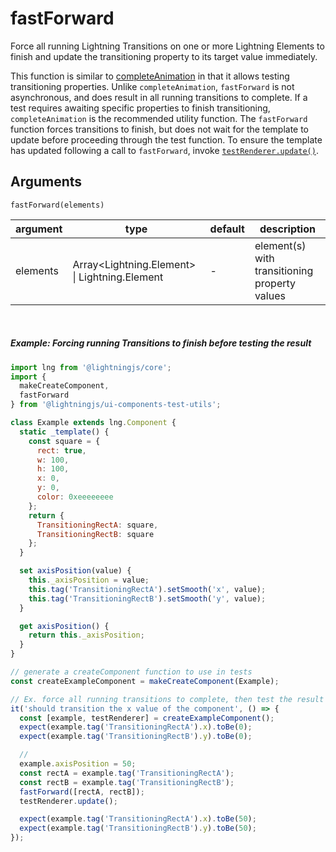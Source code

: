 <!--
  Copyright 2023 Comcast Cable Communications Management, LLC

  Licensed under the Apache License, Version 2.0 (the "License");
  you may not use this file except in compliance with the License.
  You may obtain a copy of the License at

  http://www.apache.org/licenses/LICENSE-2.0

  Unless required by applicable law or agreed to in writing, software
  distributed under the License is distributed on an "AS IS" BASIS,
  WITHOUT WARRANTIES OR CONDITIONS OF ANY KIND, either express or implied.
  See the License for the specific language governing permissions and
  limitations under the License.

  SPDX-License-Identifier: Apache-2.0
-->


<Meta title="Docs / Unit Testing / Test Utils / fastForward" />

# fastForward

Force all running Lightning Transitions on one or more Lightning Elements to finish and update the transitioning property to its target value immediately.

This function is similar to [completeAnimation](/story/docs-unit-testing-test-utils-completeanimation--page) in that it allows testing transitioning properties. Unlike `completeAnimation`, `fastForward` is not asynchronous, and does result in all running transitions to complete. If a test requires awaiting specific properties to finish transitioning, `completeAnimation` is the recommended utility function. The `fastForward` function forces transitions to finish, but does not wait for the template to update before proceeding through the test function. To ensure the template has updated following a call to `fastForward`, invoke [`testRenderer.update()`](/story/docs-unit-testing-test-renderer-overview--page).

## Arguments

`fastForward(elements)`

| argument | type                                           | default | description                                   |
| -------- | ---------------------------------------------- | ------- | --------------------------------------------- |
| elements | Array<Lightning.Element\> \| Lightning.Element | -       | element(s) with transitioning property values |

<br />

##### Example: Forcing running Transitions to finish before testing the result

```js
import lng from '@lightningjs/core';
import {
  makeCreateComponent,
  fastForward
} from '@lightningjs/ui-components-test-utils';

class Example extends lng.Component {
  static _template() {
    const square = {
      rect: true,
      w: 100,
      h: 100,
      x: 0,
      y: 0,
      color: 0xeeeeeeee
    };
    return {
      TransitioningRectA: square,
      TransitioningRectB: square
    };
  }

  set axisPosition(value) {
    this._axisPosition = value;
    this.tag('TransitioningRectA').setSmooth('x', value);
    this.tag('TransitioningRectB').setSmooth('y', value);
  }

  get axisPosition() {
    return this._axisPosition;
  }
}

// generate a createComponent function to use in tests
const createExampleComponent = makeCreateComponent(Example);

// Ex. force all running transitions to complete, then test the result
it('should transition the x value of the component', () => {
  const [example, testRenderer] = createExampleComponent();
  expect(example.tag('TransitioningRectA').x).toBe(0);
  expect(example.tag('TransitioningRectB').y).toBe(0);

  //
  example.axisPosition = 50;
  const rectA = example.tag('TransitioningRectA');
  const rectB = example.tag('TransitioningRectB');
  fastForward([rectA, rectB]);
  testRenderer.update();

  expect(example.tag('TransitioningRectA').x).toBe(50);
  expect(example.tag('TransitioningRectB').y).toBe(50);
});
```

